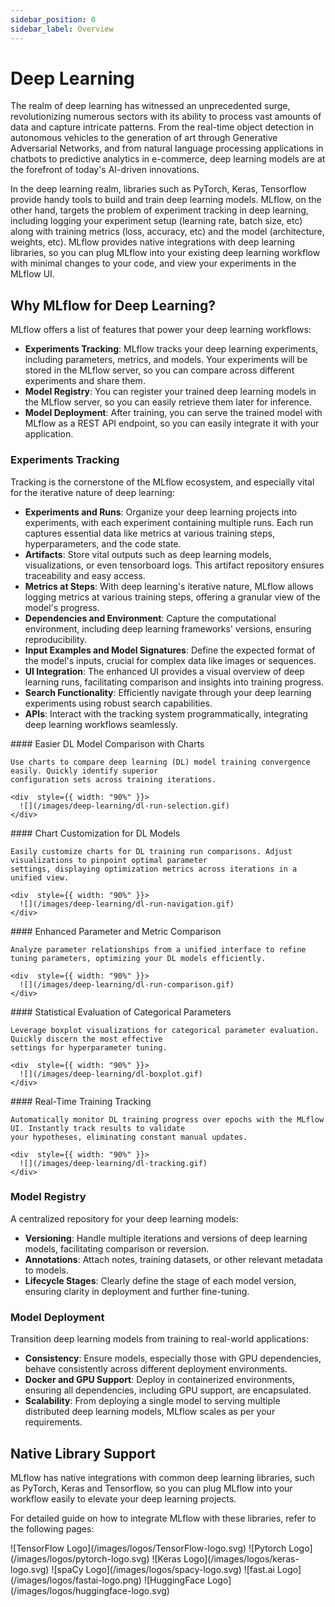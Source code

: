 ```yaml
---
sidebar_position: 0
sidebar_label: Overview
---
```



# Deep Learning

The realm of deep learning has witnessed an unprecedented surge, revolutionizing numerous sectors with its ability to
process vast amounts of data and capture intricate patterns. From the real-time object detection in autonomous vehicles
to the generation of art through Generative Adversarial Networks, and from natural language processing applications in
chatbots to predictive analytics in e-commerce, deep learning models are at the forefront of today's AI-driven innovations.

In the deep learning realm, libraries such as PyTorch, Keras, Tensorflow provide handy tools to build and train deep learning
models. MLflow, on the other hand, targets the problem of experiment tracking in deep learning, including logging your
experiment setup (learning rate, batch size, etc) along with training metrics (loss, accuracy, etc) and the model
(architecture, weights, etc). MLflow provides native integrations with deep learning libraries, so you can plug MLflow
into your existing deep learning workflow with minimal changes to your code, and view your experiments in the MLflow UI.

## Why MLflow for Deep Learning?

MLflow offers a list of features that power your deep learning workflows:

- **Experiments Tracking**: MLflow tracks your deep learning experiments, including parameters, metrics, and models.
  Your experiments will be stored in the MLflow server, so you can compare across different experiments and share them.
- **Model Registry**: You can register your trained deep learning models in the MLflow server, so you can easily
  retrieve them later for inference.
- **Model Deployment**: After training, you can serve the trained model with MLflow as a REST API endpoint, so you can
  easily integrate it with your application.

### Experiments Tracking

Tracking is the cornerstone of the MLflow ecosystem, and especially vital for the iterative nature of deep learning:

- **Experiments and Runs**: Organize your deep learning projects into experiments, with each experiment containing multiple runs.
  Each run captures essential data like metrics at various training steps, hyperparameters, and the code state.
- **Artifacts**: Store vital outputs such as deep learning models, visualizations, or even tensorboard logs. This artifact
  repository ensures traceability and easy access.
- **Metrics at Steps**: With deep learning's iterative nature, MLflow allows logging metrics at various training steps,
  offering a granular view of the model's progress.
- **Dependencies and Environment**: Capture the computational environment, including deep learning frameworks' versions,
  ensuring reproducibility.
- **Input Examples and Model Signatures**: Define the expected format of the model's inputs, crucial for complex data like
  images or sequences.
- **UI Integration**: The enhanced UI provides a visual overview of deep learning runs, facilitating comparison and insights
  into training progress.
- **Search Functionality**: Efficiently navigate through your deep learning experiments using robust search capabilities.
- **APIs**: Interact with the tracking system programmatically, integrating deep learning workflows seamlessly.

<Tabs>
  <TabItem default label="Chart Comparison" value="chart-comparison">
    #### Easier DL Model Comparison with Charts

    Use charts to compare deep learning (DL) model training convergence easily. Quickly identify superior
    configuration sets across training iterations.

    <div  style={{ width: "90%" }}>
      ![](/images/deep-learning/dl-run-selection.gif)
    </div>

  </TabItem>
  <TabItem label="Chart Customization" value="chart-customization">
    #### Chart Customization for DL Models

    Easily customize charts for DL training run comparisons. Adjust visualizations to pinpoint optimal parameter
    settings, displaying optimization metrics across iterations in a unified view.

    <div  style={{ width: "90%" }}>
      ![](/images/deep-learning/dl-run-navigation.gif)
    </div>

  </TabItem>
  <TabItem label="Run Comparison" value="run-comparison">
    #### Enhanced Parameter and Metric Comparison

    Analyze parameter relationships from a unified interface to refine tuning parameters, optimizing your DL models efficiently.

    <div  style={{ width: "90%" }}>
      ![](/images/deep-learning/dl-run-comparison.gif)
    </div>

  </TabItem>
  <TabItem label="Statistical Evaluation" value="statistical-evaluation">
    #### Statistical Evaluation of Categorical Parameters

    Leverage boxplot visualizations for categorical parameter evaluation. Quickly discern the most effective
    settings for hyperparameter tuning.

    <div  style={{ width: "90%" }}>
      ![](/images/deep-learning/dl-boxplot.gif)
    </div>

  </TabItem>
  <TabItem label="Realtime Tracking" value="realtime-tracking">
    #### Real-Time Training Tracking

    Automatically monitor DL training progress over epochs with the MLflow UI. Instantly track results to validate
    your hypotheses, eliminating constant manual updates.

    <div  style={{ width: "90%" }}>
      ![](/images/deep-learning/dl-tracking.gif)
    </div>

  </TabItem>
</Tabs>

### Model Registry

A centralized repository for your deep learning models:

- **Versioning**: Handle multiple iterations and versions of deep learning models, facilitating comparison or reversion.
- **Annotations**: Attach notes, training datasets, or other relevant metadata to models.
- **Lifecycle Stages**: Clearly define the stage of each model version, ensuring clarity in deployment and further fine-tuning.

### Model Deployment

Transition deep learning models from training to real-world applications:

- **Consistency**: Ensure models, especially those with GPU dependencies, behave consistently across different deployment environments.
- **Docker and GPU Support**: Deploy in containerized environments, ensuring all dependencies, including GPU support, are encapsulated.
- **Scalability**: From deploying a single model to serving multiple distributed deep learning models, MLflow scales as per
  your requirements.

## Native Library Support

MLflow has native integrations with common deep learning libraries, such as PyTorch, Keras and Tensorflow, so you can plug
MLflow into your workflow easily to elevate your deep learning projects.

For detailed guide on how to integrate MLflow with these libraries, refer to the following pages:

<CardGroup>
  <LogoCard description="Learn about MLflow's native integration with the Tensorflow library and see example notebooks that leverage MLflow and Tensorflow to build deep learning workflows." link="/deep-learning/tensorflow">
    <span>![TensorFlow Logo](/images/logos/TensorFlow-logo.svg)</span>
  </LogoCard>
  <LogoCard description="Learn about MLflow's native integration with the PyTorch library and see example notebooks that leverage MLflow and PyTorch to build deep learning workflows." link="/deep-learning/pytorch">
    <span>![Pytorch Logo](/images/logos/pytorch-logo.svg)</span>
  </LogoCard>
  <LogoCard description="Learn about MLflow's native integration with the Keras library and see example notebooks that leverage MLflow and Keras to build deep learning workflows." link="/deep-learning/keras">
    <span>![Keras Logo](/images/logos/keras-logo.svg)</span>
  </LogoCard>
  <LogoCard description="Learn about MLflow's native integration with the Keras library and see example notebooks that leverage MLflow and Keras to build deep learning workflows." link="/models#spacyspacy">
    <span>![spaCy Logo](/images/logos/spacy-logo.svg)</span>
  </LogoCard>
  <LogoCard description="Learn about MLflow's native integration with the FastAI library and see example code." link="/models#fastaifastai">
    <span>![fast.ai Logo](/images/logos/fastai-logo.png)</span>
  </LogoCard>
  <LogoCard description="Learn about MLflow's native integration with the Transformers 🤗 library and see example notebooks that leverage MLflow and Transformers to build Open-Source powered solutions." link="/llms/transformers">
    <span>![HuggingFace Logo](/images/logos/huggingface-logo.svg)</span>
  </LogoCard>
</CardGroup>
